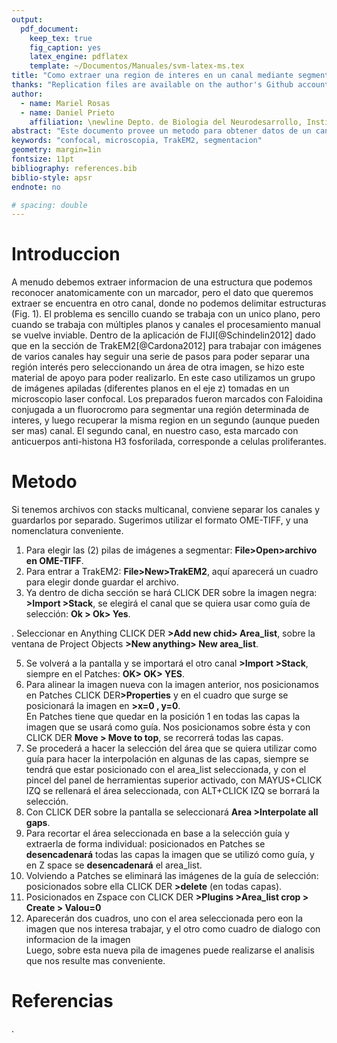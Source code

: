 ```yaml
---
output: 
  pdf_document:
    keep_tex: true
    fig_caption: yes
    latex_engine: pdflatex
    template: ~/Documentos/Manuales/svm-latex-ms.tex
title: "Como extraer una region de interes en un canal mediante segmentacion en otro canal guia"
thanks: "Replication files are available on the author's Github account (http://github.com/danielprieto). **Current version**:2.1; **Correspondence**: marielrosasaidaa@gmail.com, dprieto@fcien.edu.uy. This document has been written in Rmarkdown using the template designed by Steven Miller available at https://github.com/svmiller/svm-r-markdown-templates"
author:
  - name: Mariel Rosas
  - name: Daniel Prieto
    affiliation: \newline Depto. de Biologia del Neurodesarrollo, Instituto de Investigaciones Biologicas Clemente Estable, Montevideo, Uruguay.
abstract: "Este documento provee un metodo para obtener datos de un canal, segmentando una estructura anatomica en otro, a partir de datos multidimensionales de microscopia confocal. Para ello realizamos una segmentacion semiautomatica con TrakEM2."
keywords: "confocal, microscopia, TrakEM2, segmentacion"
geometry: margin=1in
fontsize: 11pt
bibliography: references.bib
biblio-style: apsr
endnote: no

# spacing: double
---
```

# Introduccion
A menudo debemos extraer informacion de una estructura que podemos reconocer anatomicamente con un marcador, pero el dato que queremos extraer se encuentra en otro canal, donde no podemos delimitar estructuras (Fig. 1). El problema es sencillo cuando se trabaja con un unico plano, pero cuando se trabaja con múltiples planos y canales el procesamiento manual se vuelve inviable. Dentro de la aplicación de FIJI[@Schindelin2012] dado que en la sección de TrakEM2[@Cardona2012] para trabajar con imágenes de varios canales hay seguir una serie de pasos para poder separar una región interés pero seleccionando un área de otra imagen, se hizo este material de apoyo para poder realizarlo. En este caso utilizamos un grupo de imágenes apiladas (diferentes planos en el eje z) tomadas en un microscopio laser confocal. 
Los preparados fueron marcados con Faloidina conjugada a un fluorocromo para segmentar una región determinada de interes, y luego recuperar la misma region en un segundo (aunque pueden ser mas) canal. El segundo canal, en nuestro caso, esta marcado con anticuerpos anti-histona H3 fosforilada, corresponde a celulas proliferantes.

\begin{figure}[h]
 \centering
      \includegraphics[width=0.7\textwidth]{img/PRIMERAS.png}
      \caption{A. Canal utilizado para segmentar. B. Canal de interes. C. volumen segmentado resultante en el canal de interes.}
      \label{fig}
    \end{figure}
\newpage

# Metodo  

Si tenemos archivos con stacks multicanal, conviene separar los canales y guardarlos por separado. Sugerimos utilizar el formato OME-TIFF, y una nomenclatura conveniente. 

1. Para elegir las (2) pilas de imágenes a segmentar: **File>Open>archivo en OME-TIFF**.
2. Para entrar a TrakEM2: **File>New>TrakEM2**, aquí aparecerá un cuadro para elegir donde guardar el archivo.
3. Ya dentro de dicha sección se hará CLICK DER sobre la imagen negra: **>Import >Stack**, se elegirá el canal que se quiera usar como guía de selección: **Ok > Ok> Yes**.  

\begin{figure}[h]
      \includegraphics[width=1\textwidth]{img/2AGRANDADA.jpg}
      \caption{Esta imagen necesita un pie de figura}
      \label{fig}
    \end{figure}
\newpage
4. Seleccionar en Anything CLICK DER **>Add new chid> Area_list**, sobre la ventana de Project Objects **>New anything> New area_list**.  
\begin{figure}[h]
 \centering
      \includegraphics[width=0.8\textwidth]{img/4AGRANDADA.jpg}
      \caption{Esta imagen necesita un pie de figura}
      \label{fig}
    \end{figure}
5. Se volverá a la pantalla y se importará el otro canal **>Import >Stack**, siempre en el Patches: **OK> OK> YES**.  
\begin{figure}[h]
 \centering
      \includegraphics[width=0.6\textwidth]{img/5.jpg}
      \caption{Esta imagen necesita un pie de figura}
      \label{fig}
    \end{figure}
\newpage
6. Para alinear la imagen nueva con la imagen anterior, nos posicionamos en Patches CLICK DER**>Properties** y en el cuadro que surge se posicionará la imagen en **>x=0 , y=0**.  
En Patches tiene que quedar en la posición 1 en todas las capas la imagen que se usará como guía. Nos posicionamos sobre ésta y con CLICK DER **Move > Move to top**, se recorrerá todas las capas.  
\begin{figure}[h]
 \centering
      \includegraphics[width=0.8\textwidth]{img/6AGRANDADA.png}
      \caption{Esta imagen necesita un pie de figura}
      \label{fig}
    \end{figure}
7. Se procederá a hacer la selección del área que se quiera utilizar como guía para hacer la interpolación en algunas de las capas, siempre se tendrá que estar posicionado con el area_list seleccionada, y con el pincel del panel de herramientas superior activado, con MAYUS+CLICK IZQ se rellenará el área seleccionada, con ALT+CLICK IZQ se borrará la selección.  
\begin{figure}[h]
  \centering
      \includegraphics[width=0.5\textwidth]{img/7AGRANDADA.jpg}
      \caption{Esta imagen necesita un pie de figura}
      \label{fig}
    \end{figure}
8. Con CLICK DER sobre la pantalla se seleccionará **Area >Interpolate all gaps**.  
9. Para recortar el área seleccionada en base a la selección guía y extraerla de forma individual: posicionados en Patches se **desencadenará** todas las capas la imagen que se utilizó como guía, y en Z space se **desencadenará** el area_list.  
\begin{figure}[h]
  \centering
      \includegraphics[width=0.9\textwidth]{img/9AGRANDADA.jpg}
      \caption{Esta imagen necesita un pie de figura}
      \label{fig}
    \end{figure}
\newpage
10. Volviendo a Patches se eliminará las imágenes de la guía de selección: posicionados sobre ella CLICK DER **>delete** (en todas capas).  
\begin{figure}[h]
  \centering
      \includegraphics[width=0.6\textwidth]{img/10.jpg}
      \caption{Esta imagen necesita un pie de figura}
      \label{fig}
    \end{figure}
\newpage
11. Posicionados en Zspace con CLICK DER **>Plugins >Area_list crop > Create > Valou=0**   
\begin{figure}[h]
      \includegraphics[width=1\textwidth]{img/11AGRANDADA.jpg}
      \caption{Esta imagen necesita un pie de figura}
      \label{fig}
    \end{figure}
\newpage
12. Aparecerán dos cuadros, uno con el area seleccionada pero eon la imagen que nos interesa trabajar, y el otro como cuadro de dialogo con informacion de la imagen  
\begin{figure}[h]
      \includegraphics[width=1\textwidth]{img/12AGRANDADA.png}
      \caption{Esta imagen necesita un pie de figura}
      \label{fig}
    \end{figure}
\newpage
Luego, sobre esta nueva pila de imagenes puede realizarse el analisis que nos resulte mas conveniente.

# Referencias  
.













  

